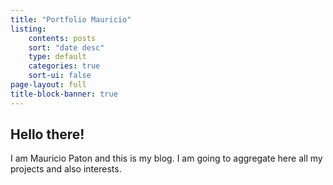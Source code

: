 ```yaml
---
title: "Portfolio Mauricio"
listing: 
    contents: posts
    sort: "date desc"
    type: default
    categories: true
    sort-ui: false
page-layout: full
title-block-banner: true
---
```


## Hello there!

I am Mauricio Paton and this is my blog. I am going to aggregate here all my projects and also interests.
